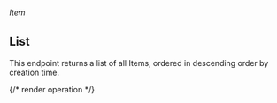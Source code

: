 ###### *Item*

## List

This endpoint returns a list of all Items, ordered in descending order by creation time.

{/* render operation */}

